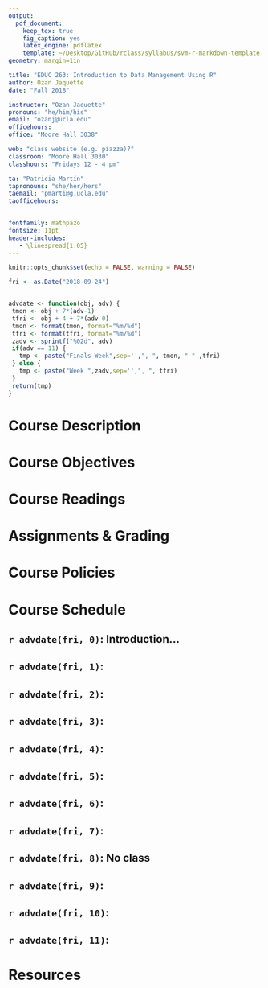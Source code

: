 ```yaml
---
output:
  pdf_document:
    keep_tex: true
    fig_caption: yes
    latex_engine: pdflatex
    template: ~/Desktop/GitHub/rclass/syllabus/svm-r-markdown-template.tex
geometry: margin=1in

title: "EDUC 263: Introduction to Data Management Using R"
author: Ozan Jaquette
date: "Fall 2018"

instructor: "Ozan Jaquette"
pronouns: "he/him/his"
email: "ozanj@ucla.edu"
officehours: 
office: "Moore Hall 3038"

web: "class website (e.g. piazza)?"
classroom: "Moore Hall 3030"
classhours: "Fridays 12 - 4 pm"

ta: "Patricia Martín"
tapronouns: "she/her/hers"
taemail: "pmarti@g.ucla.edu"
taofficehours:

  
fontfamily: mathpazo
fontsize: 11pt
header-includes:
   - \linespread{1.05}
---
```


```r
knitr::opts_chunk$set(echo = FALSE, warning = FALSE)
```

```r
fri <- as.Date("2018-09-24")


advdate <- function(obj, adv) {
 tmon <- obj + 7*(adv-1)
 tfri <- obj + 4 + 7*(adv-0)
 tmon <- format(tmon, format="%m/%d")
 tfri <- format(tfri, format="%m/%d")
 zadv <- sprintf("%02d", adv)
 if(adv == 11) {
   tmp <- paste("Finals Week",sep='',", ", tmon, "-" ,tfri)
 } else {
   tmp <- paste("Week ",zadv,sep='',", ", tfri)
 }
 return(tmp)
}

```
# Course Description

# Course Objectives  

# Course Readings  

\pagebreak  

# Assignments & Grading  

# Course Policies  

# Course Schedule  
## `r advdate(fri, 0)`: Introduction...
## `r advdate(fri, 1)`:
## `r advdate(fri, 2)`:
## `r advdate(fri, 3)`:
## `r advdate(fri, 4)`:
## `r advdate(fri, 5)`:
## `r advdate(fri, 6)`:
## `r advdate(fri, 7)`:
## `r advdate(fri, 8)`: No class
## `r advdate(fri, 9)`:
## `r advdate(fri, 10)`:
## `r advdate(fri, 11)`:  

# Resources